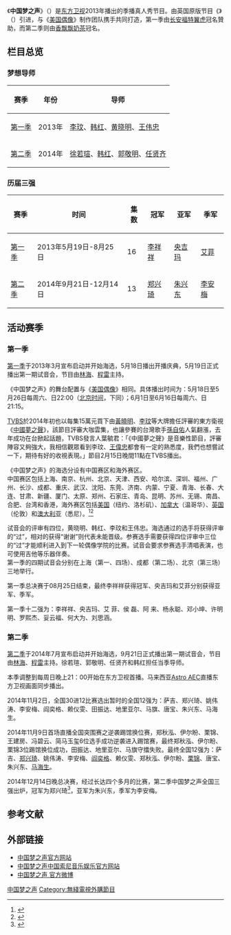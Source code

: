 {{Other uses|中国梦之声 (消歧义)}}
{{Infobox television
| show_name            = 中国梦之声
| original_name        = {{lang|en|Chinese Idol}}
| image                = Chinese Idol logo.png
| caption              = 
| genre                = [[综艺节目|综艺节目]]、[[选秀节目|选秀节目]]
| format               = [[真人秀|真人秀]]
| creator              = Simon Fuller
| developer            =
| writer               =
| director             =
| creative_director    =
| presenter            = 林海<br />[[程雷|程雷]]
| judges               = [[韩红|韩红]](2013-2014)<br />[[郭敬明|郭敬明]](2014)<br />[[任賢齊|任賢齊]](2014)<br />[[徐若瑄|徐若瑄]](2014)<br />[[李玟|李玟]](2013)<br />[[黄晓明|黄晓明]](2013)<br />[[王伟忠|王伟忠]](2013)<br />亚当·兰伯特 ([[Adam_Lambert|Adam Lambert]]) (嘉賓)
| voices               =
| narrated             =
| usic_composer        =
| opentheme            =
| endtheme             =
| composer             = Julian Gingell<br>Barry Stone<br>Cathy Dennis
| country              = {{CHNML}}
| language             = 普通话
| num_seasons          = 2
| num_episodes         = 28
| list_episodes        =
| executive_producer   = 
| producer             = [[王磊卿|王磊卿]]
| editor               =
| location             = 
| cinematography       =
| camera               =
| runtime              = 90或135分钟
| company              = [[弗里曼特爾媒體|弗里曼特爾媒體]]<br>{{link-en|19娱乐公司|19 Entertainment}}
| distributor          = 
| channel              = [[东方卫视|东方卫视]]
| picture_format       = [[480i|480i]]（[[SDTV|SDTV]]）<br>[[1080i|1080i]]（[[HDTV|HDTV]]）
| audio_format         =
| first_run            =
| first_aired          = 第一季：2013年5月19日-8月25日<br>第二季：2014年9月21日-12月14日
| last_aired           = 
| status               = 
| preceded_by          = 
| followed_by          = [[天籁之战|天籁之战]]
| related              = [[美国偶像|美国偶像]]<br/>[[中國夢之聲·下一站傳奇|中國夢之聲·下一站傳奇]]<br/>[[我们的歌_(2019)|我们的歌 (2019)]]
| website              = https://web.archive.org/web/20130429151304/http://idol.dragontv.cn/
| website_title        = 中国梦之声官方网站
| production_website   =
}}

《'''中国梦之声'''》（{{Lang-en|Chinese Idol}}）是[[东方卫视|东方卫视]]2013年播出的季播真人秀节目。由英国原版节目《{{link-en|偶像系列|Idol (franchise)|}}》（{{Lang-en|Pop Idol}}）引进，与《[[美国偶像|美国偶像]]》制作团队携手共同打造，第一季由[[福特Kuga|长安福特翼虎]]冠名贊助，而第二季则由[[香飘飘奶茶|香飘飘奶茶]]冠名。

==栏目总览==
{{main|中国梦之声 (第一季)|中国梦之声 (第二季)}}
===梦想导师===
{| class="wikitable"
|-
! 赛季 !! 年份 !! 导师
|-
| [[中国梦之声_(第一季)|第一季]] || 2013年  || [[李玟|李玟]]、[[韩红|韩红]]、[[黄晓明|黄晓明]]、[[王伟忠|王伟忠]] 
|-
| [[中国梦之声_(第二季)|第二季]] || 2014年  || [[徐若瑄|徐若瑄]]、[[韩红|韩红]]、[[郭敬明|郭敬明]]、[[任贤齐|任贤齐]]
|}
===历届三强===
{| class="wikitable"
|-
! 赛季 !! 时间 !! 集数 !! 冠军 !! 亚军 !! 季军   
|-
| [[中国梦之声_(第一季)|第一季]] || 2013年5月19日-8月25日  || 16 ||[[李祥祥|李祥祥]] || [[央吉玛|央吉玛]] || [[艾菲|艾菲]] 
|-
| [[中国梦之声_(第二季)|第二季]] || 2014年9月21日-12月14日  || 13  || [[郑兴琦|郑兴琦]] || [[朱兴东|朱兴东]] || [[李安梅|李安梅]]
|}

==活动赛季==
===第一季===
[[中国梦之声_(第一季)|第一季]]于2013年3月宣布启动并开始海选，5月18日播出开播庆典，5月19日正式播出第一期试音会，节目由[[林海|林海]]、[[程雷|程雷]]主持。

《中国梦之声》的舞台配置与《[[美国偶像|美国偶像]]》相同。具体播出时间为：5月18日至5月26日每周六、日22:00（[[北京时间|北京时间]]，下同）；6月1日至6月16日每周六、日21:15。

[[TVBS|TVBS]]於2014年初也以每集15萬元買下由[[黃曉明|黃曉明]]、[[李玟|李玟]]等大牌擔任評審的東方衛視《[[中國夢之聲|中國夢之聲]]》，該節目評審大咖雲集，也讓參賽的台灣歌手[[孫自佑|孫自佑]]人氣翻漲，去年成功在台掀起話題，TVBS發言人葉毓君：「《中國夢之聲》是音樂性節目，評審陣容又夠強大，我相信觀眾看到李玟、[[王偉忠|王偉忠]]都會有一定的熟悉度，我們也想嘗試一下，期待有好的收視表現。」節目2月15日晚間11點在TVBS播出。

《中国梦之声》的海选分设有中国赛区和海外赛区。<br />中国赛区包括上海、南京、杭州、北京、天津、西安、哈尔滨、深圳、福州、广州、长沙、成都、重庆、武汉、沈阳、东莞、济南、内蒙、宁夏、青海、长春、大连、甘肃、新疆、厦门、太原、郑州、石家庄、青岛、昆明、苏州、无锡、南昌、合肥、台湾和香港，海外赛区包括[[美国|美国]]（纽约、洛杉矶）、[[加拿大|加拿大]]（温哥华）、[[英国|英国]]（伦敦）和[[澳大利亚|澳大利亚]]（悉尼）。<ref>{{cite news |url=http://usa.chinadaily.com.cn/epaper/2013-03/28/content_16352709.htm |title='Chinese Idol' coming to TV and America |last=Liu |first=Yuhan |work=[[China_Daily|China Daily]] |publisher=China Daily Group |date=2013-03-28 |accessdate=2013-04-28 |archive-url=https://www.webcitation.org/6GtaT6MNn?url=http://usa.chinadaily.com.cn/epaper/2013-03/28/content_16352709.htm |archive-date=2013-05-26 |dead-url=yes }}</ref><ref>{{cite news |url=http://www.dragontv.cn/messages/indextomatonews/2013-04-27/37083.html |title=《中国梦之声》学"美偶" 择地标布外景 |language=中文 |work=[[东方卫视|东方卫视]] |publisher=[[上海东方传媒集团|上海东方传媒集团]] |date=2013-04-27 |accessdate=2013-04-28 |deadurl=yes |archiveurl=https://web.archive.org/web/20150112133351/http://www.dragontv.cn/messages/indextomatonews/2013-04-27/37083.html |archivedate=2015-01-12 }}</ref>

试音会的评审有四位，黄晓明、韩红、李玟和王伟忠。海选通过的选手将获得评审的“过”，相对的获得“谢谢”则代表未能晋级。参赛选手需要获得四位评审中三位的“过”才能顺利进入到下一轮偶像学院的比赛。试音会要求参赛选手清唱表演，也可使用吉他等乐器伴奏。<br />第一季的四期试音会分别在上海（第一、四场）、成都（第二场）、北京（第三场）三地举行。

第一季总决赛于08月25日结束，最终李祥祥获得冠军、央吉玛和艾菲分别获得亚军、季军。

第一季十二强为：李祥祥、央吉玛、艾 菲、侯 磊、阿 来、杨永聪、邓小坤、许明明、罗熙杰、妥云福、何大为、刘思涵。

===第二季===
[[中国梦之声_(第二季)|第二季]]于2014年7月宣布启动并开始海选，9月21日正式播出第一期试音会，节目由[[林海|林海]]、[[程雷|程雷]]主持。徐若瑄、郭敬明、任贤齐和韩红担任当季导师。

本季调整到每周日晚上21：00开始在东方卫视首播。马来西亚[[Astro_AEC|Astro AEC]]直播东方卫视画面同步播出。

2014年11月2日，全国30进12比赛选出暂时的全国12强为：萨吉、郑兴琦、姚伟涛、李安梅、阎奕格、赖仪雯、田振达、地里亚尔、马旗、唐宝、朱兴东、马海生。

2014年11月9日首场直播全国突围赛之逆袭踢馆换位赛，郑秋泓、伊尔盼、栗锦、王建房、冯碧云、简马玉玺6位选手成功逆袭进入踢馆赛，最终郑秋泓、伊尔盼、栗锦3位踢馆换位成功，田振达、地里亚尔、马旗守擂失败。最终全国12强为：萨吉、[[郑兴琦|郑兴琦]]、姚伟涛、李安梅、[[阎奕格|阎奕格]]、赖仪雯、郑秋泓、伊尔盼、[[栗锦|栗锦]]、唐宝、朱兴东、[[马海生|马海生]]。

2014年12月14日晚总决赛，经过长达四个多月的比赛，第二季中国梦之声全国三强出炉，冠军为郑兴琦<ref>{{Cite web |url=http://yn.xinhuanet.com/ent/2014-12/15/c_133854688.htm |title=《中国梦之声》第二季总决选　郑兴琦夺冠 |accessdate=2014-12-15 |archive-date=2014-12-15 |archive-url=https://web.archive.org/web/20141215041425/http://yn.xinhuanet.com/ent/2014-12/15/c_133854688.htm |dead-url=no }}</ref>，亚军为朱兴东，季军为李安梅。

==参考文献==
{{reflist}}

==外部链接==
*[https://web.archive.org/web/20130429151304/http://idol.dragontv.cn/ 中国梦之声官方网站]
*[https://www.sonymusic.com.cn/main/artist/中国梦之声-chinese-idol 中国梦之声中国索尼音乐娱乐官方网站]
*[http://weibo.com/dfwschineseidol 中国梦之声 官方微博]{{Wayback|url=http://weibo.com/dfwschineseidol |date=20200511063759 }}

{{DEFAULTSORT:Zhong中}}
{{中国梦之声全国12强学员|nocat}}
{{东方卫视综艺节目}}


[[Category:中国梦之声|]]
[[Category:無綫電視外購節目|Category:無綫電視外購節目]]